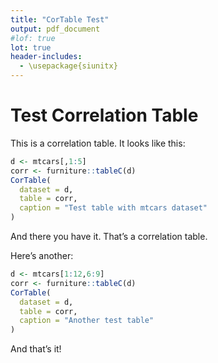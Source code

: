 ```yaml
---
title: "CorTable Test"
output: pdf_document
#lof: true
lot: true
header-includes: 
  - \usepackage{siunitx}
---
```


# Test Correlation Table

This is a correlation table. It looks like this:

```r
d <- mtcars[,1:5]
corr <- furniture::tableC(d)
CorTable(
  dataset = d,
  table = corr,
  caption = "Test table with mtcars dataset"
)
```

And there you have it. That's a correlation table.

Here's another:

```r
d <- mtcars[1:12,6:9]
corr <- furniture::tableC(d)
CorTable(
  dataset = d,
  table = corr,
  caption = "Another test table"
)
```

And that's it!
